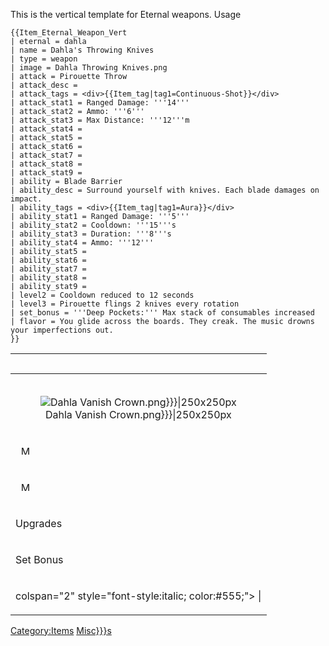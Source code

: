 <noinclude>
This is the vertical template for Eternal weapons.
{{Item_Eternal_Weapon_Vert
| eternal = dahla
| name = Dahla's Throwing Knives
| type = weapon
| image = Dahla Throwing Knives.png
| attack = Pirouette Throw
| attack_desc =
| attack_tags = <div>{{Item_tag|tag1=Continuous-Shot}}</div>
| attack_stat1 = Ranged Damage: '''14'''
| attack_stat2 = Ammo: '''6'''
| attack_stat3 = Max Distance: '''12'''m
| attack_stat4 = 
| attack_stat5 = 
| attack_stat6 = 
| attack_stat7 = 
| attack_stat8 =
| attack_stat9 =
| ability = Blade Barrier
| ability_desc = Surround yourself with knives. Each blade damages on impact.
| ability_tags = <div>{{Item_tag|tag1=Aura}}</div>
| ability_stat1 = Ranged Damage: '''5'''
| ability_stat2 = Cooldown: '''15'''s
| ability_stat3 = Duration: '''8'''s
| ability_stat4 = Ammo: '''12'''
| ability_stat5 = 
| ability_stat6 = 
| ability_stat7 = 
| ability_stat8 =
| ability_stat9 =
| level2 = Cooldown reduced to 12 seconds
| level3 = Pirouette flings 2 knives every rotation
| set_bonus = '''Deep Pockets:''' Max stack of consumables increased
| flavor = You glide across the boards. They creak. The music drowns your imperfections out.
}}
Usage
<pre>
{{Item_Eternal_Weapon_Vert
| eternal = dahla
| name = Dahla's Throwing Knives
| type = weapon
| image = Dahla Throwing Knives.png
| attack = Pirouette Throw
| attack_desc =
| attack_tags = <div>{{Item_tag|tag1=Continuous-Shot}}</div>
| attack_stat1 = Ranged Damage: '''14'''
| attack_stat2 = Ammo: '''6'''
| attack_stat3 = Max Distance: '''12'''m
| attack_stat4 = 
| attack_stat5 = 
| attack_stat6 = 
| attack_stat7 = 
| attack_stat8 =
| attack_stat9 =
| ability = Blade Barrier
| ability_desc = Surround yourself with knives. Each blade damages on impact.
| ability_tags = <div>{{Item_tag|tag1=Aura}}</div>
| ability_stat1 = Ranged Damage: '''5'''
| ability_stat2 = Cooldown: '''15'''s
| ability_stat3 = Duration: '''8'''s
| ability_stat4 = Ammo: '''12'''
| ability_stat5 = 
| ability_stat6 = 
| ability_stat7 = 
| ability_stat8 =
| ability_stat9 =
| level2 = Cooldown reduced to 12 seconds
| level3 = Pirouette flings 2 knives every rotation
| set_bonus = '''Deep Pockets:''' Max stack of consumables increased
| flavor = You glide across the boards. They creak. The music drowns your imperfections out.
}}
</pre>
</noinclude>

<includeonly>
{| class="wikitable" style="text-align:left; background:#1c1c1c;"
|-
! colspan="2" style="text-align:center; font-size:130%;" | {{{name|Unnamed Item}}}
|-
| colspan="2" style="text-align:center; font-style:italic; color:#aaa; font-size:90%; padding:1px 4px; line-height:1.1;" | {{{type|Misc}}}
|-
| colspan="2" style="text-align:center;"| [[File:{{{image|Dahla Vanish Crown.png}}}|250x250px]]
|-
! '''{{{attack}}}'''   [[File:MOUSE_Left.png|15px]]
|
<ul style="list-style:none; padding-left:0; margin:0;">
  {{#if:{{{attack_tags|}}}|<li>{{{attack_tags}}}</li>}}
  {{#if:{{{attack_stat1|}}}|<li><span style="color:#b59725;">{{{attack_stat1}}}</span></li>}}
  {{#if:{{{attack_stat2|}}}|<li><span style="color:#b59725;">{{{attack_stat2}}}</span></li>}}
  {{#if:{{{attack_stat3|}}}|<li><span style="color:#b59725;">{{{attack_stat3}}}</span></li>}}
  {{#if:{{{attack_stat4|}}}|<li><span style="color:#b59725;">{{{attack_stat4}}}</span></li>}}
  {{#if:{{{attack_stat5|}}}|<li><span style="color:#b59725;">{{{attack_stat5}}}</span></li>}}
  {{#if:{{{attack_stat6|}}}|<li><span style="color:#b59725;">{{{attack_stat6}}}</span></li>}}
  {{#if:{{{attack_stat7|}}}|<li><span style="color:#b59725;">{{{attack_stat7}}}</span></li>}}
  {{#if:{{{attack_stat8|}}}|<li><span style="color:#b59725;">{{{attack_stat8}}}</span></li>}}
  {{#if:{{{attack_stat9|}}}|<li><span style="color:#b59725;">{{{attack_stat9}}}</span></li>}}
  {{#if:{{{attack_desc|}}}|<li><i>{{{attack_desc}}}</i></li>}}
</ul>
|-
! '''{{{ability}}}'''   [[File:MOUSE_Right.png|15px]]
|
<ul style="list-style:none; padding-left:0; margin:0;">
  {{#if:{{{ability_tags|}}}|<li>{{{ability_tags}}}</li>}}
  {{#if:{{{ability_stat1|}}}|<li><span style="color:#b59725;">{{{ability_stat1}}}</span></li>}}
  {{#if:{{{ability_stat2|}}}|<li><span style="color:#b59725;">{{{ability_stat2}}}</span></li>}}
  {{#if:{{{ability_stat3|}}}|<li><span style="color:#b59725;">{{{ability_stat3}}}</span></li>}}
  {{#if:{{{ability_stat4|}}}|<li><span style="color:#b59725;">{{{ability_stat4}}}</span></li>}}
  {{#if:{{{ability_stat5|}}}|<li><span style="color:#b59725;">{{{ability_stat5}}}</span></li>}}
  {{#if:{{{ability_stat6|}}}|<li><span style="color:#b59725;">{{{ability_stat6}}}</span></li>}}
  {{#if:{{{ability_stat7|}}}|<li><span style="color:#b59725;">{{{ability_stat7}}}</span></li>}}
  {{#if:{{{ability_stat8|}}}|<li><span style="color:#b59725;">{{{ability_stat8}}}</span></li>}}
  {{#if:{{{ability_stat9|}}}|<li><span style="color:#b59725;">{{{ability_stat9}}}</span></li>}}
  {{#if:{{{ability_desc|}}}|<li><i>{{{ability_desc}}}</i></li>}}
</ul>
|-
! Upgrades
|
<ul style="list-style:none; padding-left:0; margin:0;">
  {{#if:{{{level2|}}}|<li>[[File:Icon_Levels_2.png|20px]] {{{level2}}}</li>}}
  {{#if:{{{level3|}}}|<li>[[File:Icon_Levels_3.png|20px]] {{{level3}}}</li>}}
</ul>
|-
! Set Bonus
| [[File:{{{eternal|}}}_set_bonus.png|17px]] {{{set_bonus|missing_set_bonus}}}
|-
| colspan="2" style="font-style:italic; color:#555;"> | {{{flavor|}}}
|}
[[Category:Items]]
[[Category:{{{type|Misc}}}s]]
</includeonly>
